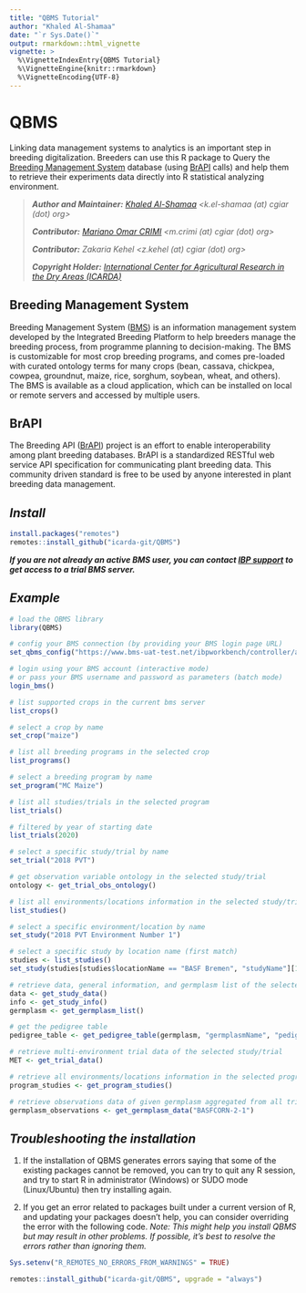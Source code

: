 ---
title: "QBMS Tutorial"
author: "Khaled Al-Shamaa"
date: "`r Sys.Date()`"
output: rmarkdown::html_vignette
vignette: >
  %\VignetteIndexEntry{QBMS Tutorial}
  %\VignetteEngine{knitr::rmarkdown}
  %\VignetteEncoding{UTF-8}
---

# QBMS
<!-- https://shields.io/ -->
Linking data management systems to analytics is an important step in breeding digitalization. Breeders can use this R package to Query the [Breeding Management System](https://bmspro.io/) database (using [BrAPI](https://brapi.org/) calls) and help them to retrieve their experiments data directly into R statistical analyzing environment.

>___Author and Maintainer:__ [Khaled Al-Shamaa](https://github.com/khaled-alshamaa) <k.el-shamaa (at) cgiar (dot) org>_
>
>___Contributor:__ [Mariano Omar CRIMI](https://github.com/mcrimi) <m.crimi (at) cgiar (dot) org>_
>
>___Contributor:__ Zakaria Kehel <z.kehel (at) cgiar (dot) org>_
>
>___Copyright Holder:__ [International Center for Agricultural Research in the Dry Areas (ICARDA)](https://www.icarda.org/)_

## Breeding Management System
Breeding Management System ([BMS](https://bmspro.io/)) is an information management system developed by the Integrated Breeding Platform to help breeders manage the breeding process, from programme planning to decision-making. The BMS is customizable for most crop breeding programs, and comes pre-loaded with curated ontology terms for many crops (bean, cassava, chickpea, cowpea, groundnut, maize, rice, sorghum, soybean, wheat, and others). The BMS is available as a cloud application, which can be installed on local or remote servers and accessed by multiple users.

## BrAPI
The Breeding API ([BrAPI](https://brapi.org/)) project is an effort to enable interoperability among plant breeding databases. BrAPI is a standardized RESTful web service API specification for communicating plant breeding data. This community driven standard is free to be used by anyone interested in plant breeding data management.

## _Install_
```r
install.packages("remotes")
remotes::install_github("icarda-git/QBMS")
```

___If you are not already an active BMS user, you can contact [IBP support](https://ibplatform.atlassian.net/servicedesk/customer/portal/4/group/30/create/60) to get access to a trial BMS server.___

## _Example_
```r
# load the QBMS library
library(QBMS)

# config your BMS connection (by providing your BMS login page URL)
set_qbms_config("https://www.bms-uat-test.net/ibpworkbench/controller/auth/login")

# login using your BMS account (interactive mode)
# or pass your BMS username and password as parameters (batch mode)
login_bms()

# list supported crops in the current bms server
list_crops()

# select a crop by name
set_crop("maize")

# list all breeding programs in the selected crop
list_programs()

# select a breeding program by name
set_program("MC Maize")

# list all studies/trials in the selected program
list_trials()

# filtered by year of starting date
list_trials(2020)

# select a specific study/trial by name
set_trial("2018 PVT")

# get observation variable ontology in the selected study/trial
ontology <- get_trial_obs_ontology()

# list all environments/locations information in the selected study/trial
list_studies()

# select a specific environment/location by name
set_study("2018 PVT Environment Number 1")

# select a specific study by location name (first match)
studies <- list_studies()
set_study(studies[studies$locationName == "BASF Bremen", "studyName"][1])

# retrieve data, general information, and germplasm list of the selected environment/location
data <- get_study_data()
info <- get_study_info()
germplasm <- get_germplasm_list()

# get the pedigree table
pedigree_table <- get_pedigree_table(germplasm, "germplasmName", "pedigree")

# retrieve multi-environment trial data of the selected study/trial
MET <- get_trial_data()

# retrieve all environments/locations information in the selected program
program_studies <- get_program_studies()

# retrieve observations data of given germplasm aggregated from all trials in the selected program
germplasm_observations <- get_germplasm_data("BASFCORN-2-1")

```
## _Troubleshooting the installation_

1. If the installation of QBMS generates errors saying that some of the existing packages cannot be removed, you can try to quit any R session, and try to start R in administrator (Windows) or SUDO mode (Linux/Ubuntu) then try installing again.

2. If you get an error related to packages built under a current version of R, and updating your packages doesn’t help, you can consider overriding the error with the following code. _Note: This might help you install QBMS but may result in other problems. If possible, it’s best to resolve the errors rather than ignoring them._

```r
Sys.setenv("R_REMOTES_NO_ERRORS_FROM_WARNINGS" = TRUE)

remotes::install_github("icarda-git/QBMS", upgrade = "always")
```
